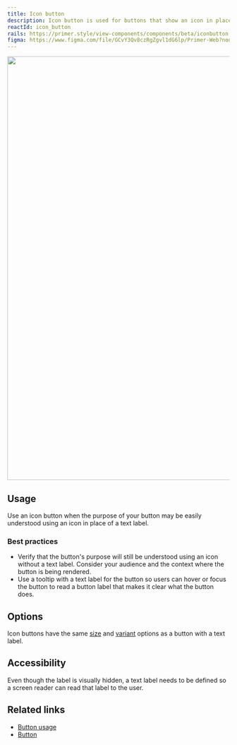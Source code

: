 ```yaml
---
title: Icon button
description: Icon button is used for buttons that show an icon in place of a text label.
reactId: icon_button
rails: https://primer.style/view-components/components/beta/iconbutton
figma: https://www.figma.com/file/GCvY3Qv8czRgZgvl1dG6lp/Primer-Web?node-id=14919%3A49961&t=aWZ6bMYEtFusbdzZ-1
---
```



<img
  role="presentation"
  width="960"
  src="https://user-images.githubusercontent.com/2313998/226466889-81266a65-6099-457f-9770-99e4c3a0d712.png"
/>

## Usage

Use an icon button when the purpose of your button may be easily understood using an icon in place of a text label.

### Best practices

- Verify that the button's purpose will still be understood using an icon without a text label. Consider your audience and the context where the button is being rendered.
- Use a tooltip with a text label for the button so users can hover or focus the button to read a button label that makes it clear what the button does.

## Options

Icon buttons have the same [size](/components/button#sizing-and-spacing) and [variant](/components/button#color) options as a button with a text label.

## Accessibility

Even though the label is visually hidden, a text label needs to be defined so a screen reader can read that label to the user.

## Related links

<!-- TODO: link to Tooltip once it's merged -->

- [Button usage](/ui-patterns/button-usage)
- [Button](/components/button)

